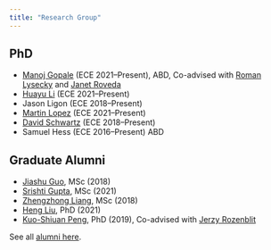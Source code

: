 ```yaml
---
title: "Research Group"
---
```



## PhD 
- [Manoj Gopale](https://www.linkedin.com/in/manoj-gopale/) (ECE 2021--Present), ABD, Co-advised with [Roman Lysecky](https://uweb.engr.arizona.edu/~rlysecky/) and [Janet Roveda](https://ece.engineering.arizona.edu/faculty-staff/faculty/janet-meiling-roveda) 
- [Huayu Li](https://www.researchgate.net/profile/Huayu-Li-3) (ECE 2021--Present)
- Jason Ligon (ECE 2018--Present)
- [Martin Lopez](https://www.linkedin.com/in/martin-manuel-lopez-94725442/) (ECE 2021--Present)
- [David Schwartz](https://uweb.engr.arizona.edu/~dmschwar/){target="_blank"} (ECE 2018--Present)
- Samuel Hess (ECE 2016--Present) ABD



## Graduate Alumni 

- [Jiashu Guo](https://www.linkedin.com/in/jiashu-guo/){target="_blank"}, MSc (2018)
- [Srishti Gupta](https://www.linkedin.com/in/srishtigupta01/){target="_blank"}, MSc (2021)
- [Zhengzhong Liang](https://www.linkedin.com/in/zhengzhong-liang-095810137/){target="_blank"}, MSc (2018)
- [Heng Liu](https://www.linkedin.com/in/lh5712/){target="_blank"}, PhD (2021)
- [Kuo-Shiuan Peng](https://www.linkedin.com/in/kuo-shiuan-peng-24360567/){target="_blank"}, PhD (2019), Co-advised with [Jerzy Rozenblit](https://ece.engineering.arizona.edu/faculty-staff/faculty/jerzy-w-rozenblit)

See all [alumni here](http://gditzler.github.io/alumni.html). 

